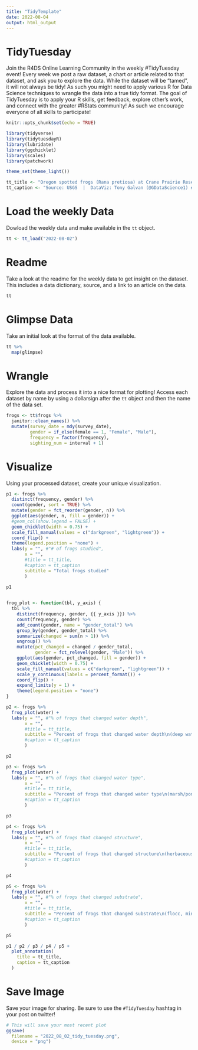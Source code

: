 ```yaml
---
title: "TidyTemplate"
date: 2022-08-04
output: html_output
---
```


# TidyTuesday

Join the R4DS Online Learning Community in the weekly #TidyTuesday event!
Every week we post a raw dataset, a chart or article related to that dataset, and ask you to explore the data.
While the dataset will be “tamed”, it will not always be tidy! As such you might need to apply various R for Data Science techniques to wrangle the data into a true tidy format.
The goal of TidyTuesday is to apply your R skills, get feedback, explore other’s work, and connect with the greater #RStats community!
As such we encourage everyone of all skills to participate!

```r

knitr::opts_chunk$set(echo = TRUE)

library(tidyverse)
library(tidytuesdayR)
library(lubridate)
library(ggchicklet)
library(scales)
library(patchwork)

theme_set(theme_light())

tt_title <- "Oregon spotted frogs (Rana pretiosa) at Crane Prairie Reservoir"
tt_caption <- "Source: USGS  |  DataViz: Tony Galvan (@GDataScience1) #TidyTuesday"

```

# Load the weekly Data

Dowload the weekly data and make available in the `tt` object.

```r

tt <- tt_load("2022-08-02")

```


# Readme

Take a look at the readme for the weekly data to get insight on the dataset.
This includes a data dictionary, source, and a link to an article on the data.

```r

tt

```


# Glimpse Data

Take an initial look at the format of the data available.

```r

tt %>% 
  map(glimpse)

```

# Wrangle

Explore the data and process it into a nice format for plotting! Access each dataset by name by using a dollarsign after the `tt` object and then the name of the data set.

```r

frogs <- tt$frogs %>%
  janitor::clean_names() %>%
  mutate(survey_date = mdy(survey_date),
         gender = if_else(female == 1, "Female", "Male"),
         frequency = factor(frequency),
         sighting_num = interval + 1)

```


# Visualize

Using your processed dataset, create your unique visualization.

```r

p1 <- frogs %>%
  distinct(frequency, gender) %>%
  count(gender, sort = TRUE) %>%
  mutate(gender = fct_reorder(gender, n)) %>%
  ggplot(aes(gender, n, fill = gender)) +
  #geom_col(show.legend = FALSE) +
  geom_chicklet(width = 0.75) +
  scale_fill_manual(values = c("darkgreen", "lightgreen")) +
  coord_flip() +
  theme(legend.position = "none") +
  labs(y = "", #"# of frogs studied",
       x = "",
       #title = tt_title,
       #caption = tt_caption
       subtitle = "Total frogs studied"
       )

p1
  
```


```r

frog_plot <- function(tbl, y_axis) {
  tbl %>%
    distinct(frequency, gender, {{ y_axis }}) %>%
    count(frequency, gender) %>%
    add_count(gender, name = "gender_total") %>%
    group_by(gender, gender_total) %>%
    summarize(changed = sum(n > 1)) %>%
    ungroup() %>%
    mutate(pct_changed = changed / gender_total,
           gender = fct_relevel(gender, "Male")) %>%
    ggplot(aes(gender, pct_changed, fill = gender)) +
    geom_chicklet(width = 0.75) +
    scale_fill_manual(values = c("darkgreen", "lightgreen")) +
    scale_y_continuous(labels = percent_format()) +
    coord_flip() +
    expand_limits(y = 1) +
    theme(legend.position = "none")
}

```



```r

p2 <- frogs %>%
  frog_plot(water) +
  labs(y = "", #"% of frogs that changed water depth",
       x = "",
       #title = tt_title,
       subtitle = "Percent of frogs that changed water depth\n(deep water, no water, shallow water, etc.)"
       #caption = tt_caption
       )

p2

```


```r

p3 <- frogs %>%
  frog_plot(water) +
  labs(y = "", #"% of frogs that changed water type",
       x = "",
       #title = tt_title,
       subtitle = "Percent of frogs that changed water type\n(marsh/pond, non-aquatic, reservoir, stream/canal)"
       #caption = tt_caption
       )

p3

```


```r

p4 <- frogs %>%
  frog_plot(water) +
  labs(y = "", #"% of frogs that changed structure",
       x = "",
       #title = tt_title,
       subtitle = "Percent of frogs that changed structure\n(herbaceous/woody veg, leaf litter, open, woody debris, etc.)"
       #caption = tt_caption
       )

p4

```


```r

p5 <- frogs %>%
  frog_plot(water) +
  labs(y = "", #"% of frogs that changed substrate",
       x = "",
       #title = tt_title,
       subtitle = "Percent of frogs that changed substrate\n(flocc, mineral soil, organic soil, etc.)"
       #caption = tt_caption
       )

p5

```


```r

p1 / p2 / p3 / p4 / p5 + 
  plot_annotation(
    title = tt_title,
    caption = tt_caption
  )

```



# Save Image

Save your image for sharing. Be sure to use the `#TidyTuesday` hashtag in your post on twitter! 

```r

# This will save your most recent plot
ggsave(
  filename = "2022_08_02_tidy_tuesday.png",
  device = "png")

```
